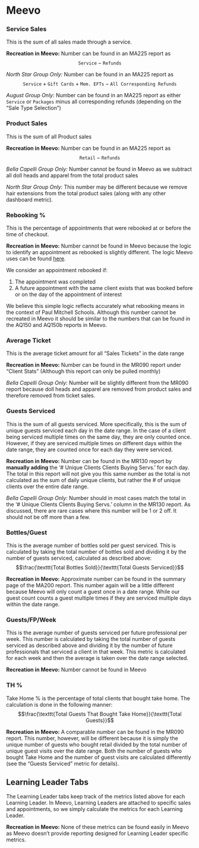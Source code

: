 # Meevo {#meevo-overview}

### Service Sales

This is the sum of all sales made through a service.

**Recreation in Meevo:** Number can be found in an MA225 report as $$\texttt{Service} - \texttt{Refunds}$$

*North Star Group Only:* Number can be found in an MA225 report as $$\texttt{Service} + \texttt{Gift Cards} + \texttt{Mem. EFTs} - \texttt{All Corresponding Refunds}$$

*August Group Only:* Number can be found in an MA225 report as either $\texttt{Service}$ or $\texttt{Packages}$ minus all corresponding refunds (depending on the "Sale Type Selection")

### Product Sales

This is the sum of all Product sales

**Recreation in Meevo:** Number can be found in an MA225 report as $$\texttt{Retail} - \texttt{Refunds}$$

*Bella Capelli Group Only:* Number cannot be found in Meevo as we subtract all doll heads and apparel from the total product sales

*North Star Group Only:* This number may be different because we remove hair extensions from the total product sales (along with any other dashboard metric).

### Rebooking % {#rebooking-descrip}

This is the percentage of appointments that were rebooked at or before the time of checkout.

**Recreation in Meevo:** Number cannot be found in Meevo because the logic to identify an appointment as rebooked is slightly different. The logic Meevo uses can be found [here](https://docs.meevo.com/multi-location/MoreInfo/RebookRules.htm?rhhlterm=rebooks%20rebooking%20rebook%20rebooked&rhsearch=rebook).

We consider an appointment rebooked if:

1.  The appointment was completed
2.  A future appointment with the same client exists that was booked before or on the day of the appointment of interest

We believe this simple logic reflects accurately what rebooking means in the context of Paul Mitchell Schools. Although this number cannot be recreated in Meevo it should be similar to the numbers that can be found in the AQ150 and AQ150b reports in Meevo.

### Average Ticket

This is the average ticket amount for all "Sales Tickets" in the date range

**Recreation in Meevo:** Number can be found in the MR090 report under "Client Stats" (Although this report can only be pulled monthly)

*Bella Capelli Group Only:* Number will be slightly different from the MR090 report because doll heads and apparel are removed from product sales and therefore removed from ticket sales.

### Guests Serviced

This is the sum of all guests serviced. More specifically, this is the sum of unique guests serviced each day in the date range. In the case of a client being serviced multiple times on the same day, they are only counted once. However, if they are serviced multiple times on different days within the date range, they are counted once for each day they were serviced.

**Recreation in Meevo:** Number can be found in the MR130 report by **manually adding** the '\# Unique Clients Clients Buying Servs.' for each day. The total in this report will not give you this same number as the total is not calculated as the sum of daily unique clients, but rather the \# of unique clients over the entire date range.

*Bella Capelli Group Only:* Number should in most cases match the total in the '\# Unique Clients Clients Buying Servs.' column in the MR130 report. As discussed, there are rare cases where this number will be 1 or 2 off. It should not be off more than a few.

### Bottles/Guest

This is the average number of bottles sold per guest serviced. This is calculated by taking the total number of bottles sold and dividing it by the number of guests serviced, calculated as described above: $$\frac{\texttt{Total Bottles Sold}}{\texttt{Total Guests Serviced}}$$

**Recreation in Meevo:** Approximate number can be found in the summary page of the MA200 report. This number again will be a little different because Meevo will only count a guest once in a date range. While our guest count counts a guest multiple times if they are serviced multiple days within the date range.

### Guests/FP/Week

This is the average number of guests serviced per future professional per week. This number is calculated by taking the total number of guests serviced as described above and dividing it by the number of future professionals that serviced a client in that week. This metric is calculated for each week and then the average is taken over the date range selected.

**Recreation in Meevo:** Number cannot be found in Meevo

### TH %

Take Home % is the percentage of total clients that bought take home. The calculation is done in the following manner: $$\frac{\texttt{Total Guests That Bought Take Home}}{\texttt{Total Guests}}$$

**Recreation in Meevo:** A comparable number can be found in the MR090 report. This number, however, will be different because it is simply the unique number of guests who bought retail divided by the total number of unique guest visits over the date range. Both the number of guests who bought Take Home and the number of guest visits are calculated differently (see the "Guests Serviced" metric for details).

## Learning Leader Tabs {.unnumbered}

The Learning Leader tabs keep track of the metrics listed above for each Learning Leader. In Meevo, Learning Leaders are attached to specific sales and appointments, so we simply calculate the metrics for each Learning Leader.

**Recreation in Meevo:** None of these metrics can be found easily in Meevo as Meevo doesn't provide reporting designed for Learning Leader specific metrics.
